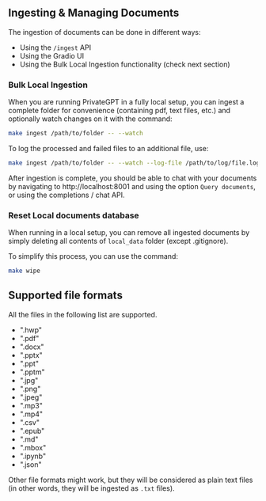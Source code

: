 ## Ingesting & Managing Documents

The ingestion of documents can be done in different ways:

* Using the `/ingest` API
* Using the Gradio UI
* Using the Bulk Local Ingestion functionality (check next section)

### Bulk Local Ingestion

When you are running PrivateGPT in a fully local setup, you can ingest a complete folder for convenience (containing
pdf, text files, etc.)
and optionally watch changes on it with the command:

```bash
make ingest /path/to/folder -- --watch
```

To log the processed and failed files to an additional file, use:

```bash
make ingest /path/to/folder -- --watch --log-file /path/to/log/file.log
```

After ingestion is complete, you should be able to chat with your documents
by navigating to http://localhost:8001 and using the option `Query documents`,
or using the completions / chat API.

### Reset Local documents database

When running in a local setup, you can remove all ingested documents by simply
deleting all contents of `local_data` folder (except .gitignore).

To simplify this process, you can use the command:
```bash
make wipe
```

## Supported file formats
All the files in the following list are supported.

* ".hwp"
* ".pdf"
* ".docx"
* ".pptx"
* ".ppt"
* ".pptm"
* ".jpg"
* ".png"
* ".jpeg"
* ".mp3"
* ".mp4"
* ".csv"
* ".epub"
* ".md"
* ".mbox"
* ".ipynb"
* ".json"

Other file formats might work, but they will be considered as plain text files (in other words, they will be ingested as `.txt` files).